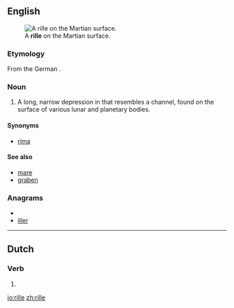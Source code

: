 ==English==
[[Image:PIA08598 modest.jpg|thumb|A '''rille''' on the Martian surface.]]

===Etymology===

From the German {{term|Rille||channel}}.

===Noun===
{{en-noun}}

# {{planetology}} A long, narrow depression in that resembles a channel, found on the surface of various lunar and planetary bodies.

====Synonyms====
* [[rima]]

====See also====
* [[mare]]
* [[graben]]

===Anagrams===
* {{alphagram|eillr}}
* [[iller#English|iller]]

----

==Dutch==

===Verb===
{{infl|nl}}

# {{nl-verb-form|n=sg|t=pres|m=subj|rillen}}

[[io:rille]]
[[zh:rille]]